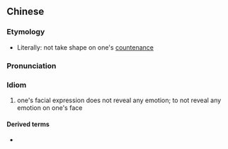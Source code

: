 {{also|不形于色}}
==Chinese==
{{zh-forms|s=不形于色|type=211}}

===Etymology===
* Literally: not take shape on one's [[countenance]]

===Pronunciation===
{{zh-pron
|m=不xíng yú sè
|cat=id
}}

===Idiom===
{{zh-idiom}}

# one's facial expression does not reveal any emotion; to not reveal any emotion on one's face

====Derived terms====
* {{zh-l|喜怒不形於色}}